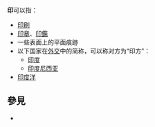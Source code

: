'''印'''可以指：

*[[印刷|印刷]]
*[[印章|印章]]、[[印鑑|印鑑]]
*一些表面上的平面痕跡
*以下国家在[[外交|外交]]中的简称，可以称对方为“印方”：
**[[印度|印度]]
**[[印度尼西亚|印度尼西亚]]
*[[印度洋|印度洋]]

==  參見  ==
* {{Lookfrom}}

{{disambig|Y|Cat=一字消歧义}}